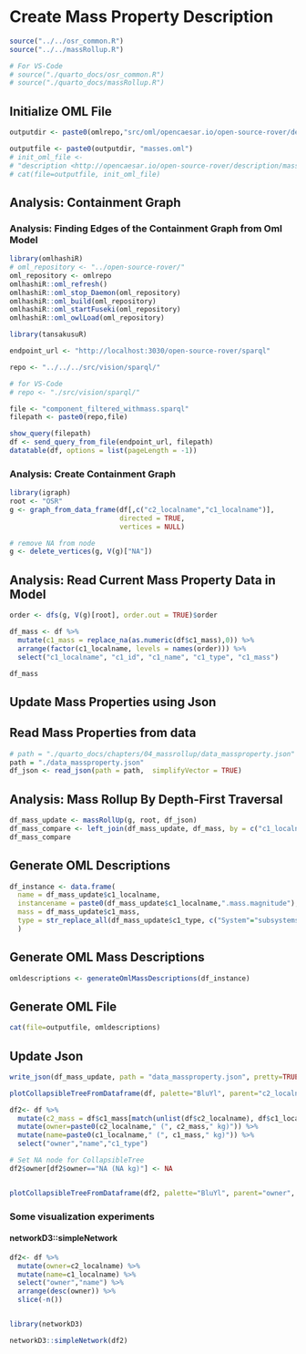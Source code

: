 # Create Mass Property Description

```r
source("../../osr_common.R")
source("../../massRollup.R")

# For VS-Code
# source("./quarto_docs/osr_common.R")
# source("./quarto_docs/massRollup.R")

```


## Initialize OML File
```r
outputdir <- paste0(omlrepo,"src/oml/opencaesar.io/open-source-rover/description/mass/")

outputfile <- paste0(outputdir, "masses.oml")
# init_oml_file <- 
# "description <http://opencaesar.io/open-source-rover/description/mass/masses#> as masses {\n}\n"
# cat(file=outputfile, init_oml_file)
```

## Analysis: Containment Graph

### Analysis: Finding Edges of the Containment Graph from Oml Model
```r
library(omlhashiR)
# oml_repository <- "../open-source-rover/"
oml_repository <- omlrepo
omlhashiR::oml_refresh()
omlhashiR::oml_stop_Daemon(oml_repository)
omlhashiR::oml_build(oml_repository)
omlhashiR::oml_startFuseki(oml_repository)
omlhashiR::oml_owlLoad(oml_repository)
```

```r
library(tansakusuR)

endpoint_url <- "http://localhost:3030/open-source-rover/sparql"

repo <- "../../../src/vision/sparql/"

# for VS-Code
# repo <- "./src/vision/sparql/"

file <- "component_filtered_withmass.sparql"
filepath <- paste0(repo,file)

show_query(filepath)
df <- send_query_from_file(endpoint_url, filepath)
datatable(df, options = list(pageLength = -1))
```

### Analysis: Create Containment Graph

```r
library(igraph)
root <- "OSR"
g <- graph_from_data_frame(df[,c("c2_localname","c1_localname")], 
                           directed = TRUE, 
                           vertices = NULL)

# remove NA from node
g <- delete_vertices(g, V(g)["NA"])

```

## Analysis: Read Current Mass Property Data in Model

```r
order <- dfs(g, V(g)[root], order.out = TRUE)$order

df_mass <- df %>%
  mutate(c1_mass = replace_na(as.numeric(df$c1_mass),0)) %>% 
  arrange(factor(c1_localname, levels = names(order))) %>%
  select("c1_localname", "c1_id", "c1_name", "c1_type", "c1_mass")

df_mass
```

## Update Mass Properties using Json




## Read Mass Properties from data

```r
# path = "./quarto_docs/chapters/04_massrollup/data_massproperty.json"
path = "./data_massproperty.json"
df_json <- read_json(path = path,  simplifyVector = TRUE)
```

## Analysis: Mass Rollup By Depth-First Traversal

```r
df_mass_update <- massRollUp(g, root, df_json)
df_mass_compare <- left_join(df_mass_update, df_mass, by = c("c1_localname","c1_id","c1_name","c1_type"), suffix = c("", "_before"))
df_mass_compare
```



## Generate OML Descriptions

```r
df_instance <- data.frame(
  name = df_mass_update$c1_localname,
  instancename = paste0(df_mass_update$c1_localname,".mass.magnitude"),
  mass = df_mass_update$c1_mass,
  type = str_replace_all(df_mass_update$c1_type, c("System"="subsystems", "Subsystem"="subsystems", "Assembly"="assembly"))
  ) 
```


## Generate OML Mass Descriptions

```r
omldescriptions <- generateOmlMassDescriptions(df_instance)
```



## Generate OML File
```r
cat(file=outputfile, omldescriptions)
```

## Update Json
```r
write_json(df_mass_update, path = "data_massproperty.json", pretty=TRUE)
```


```r
plotCollapsibleTreeFromDataframe(df, palette="BluYl", parent="c2_localname", child="c1_localname",type="c1_type")
```

```r
df2<- df %>%
  mutate(c2_mass = df$c1_mass[match(unlist(df$c2_localname), df$c1_localname)]) %>%
  mutate(owner=paste0(c2_localname," (", c2_mass," kg)")) %>%
  mutate(name=paste0(c1_localname," (", c1_mass," kg)")) %>%
  select("owner","name","c1_type")

# Set NA node for CollapsibleTree
df2$owner[df2$owner=="NA (NA kg)"] <- NA


plotCollapsibleTreeFromDataframe(df2, palette="BluYl", parent="owner", child="name",type="c1_type")
```


### Some visualization experiments

#### networkD3::simpleNetwork
```r
df2<- df %>% 
  mutate(owner=c2_localname) %>%
  mutate(name=c1_localname) %>%
  select("owner","name") %>%
  arrange(desc(owner)) %>%  
  slice(-n())


library(networkD3)

networkD3::simpleNetwork(df2)
```


